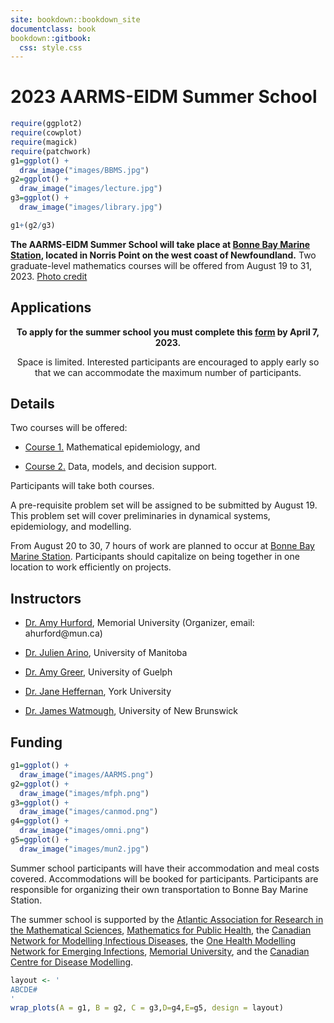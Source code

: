```yaml
--- 
site: bookdown::bookdown_site
documentclass: book
bookdown::gitbook:
  css: style.css
---
```


# 2023 AARMS-EIDM Summer School {-}

```r
require(ggplot2)
require(cowplot)
require(magick)
require(patchwork)
g1=ggplot() + 
  draw_image("images/BBMS.jpg") 
g2=ggplot() +
  draw_image("images/lecture.jpg")
g3=ggplot() +
  draw_image("images/library.jpg")
```
```r
g1+(g2/g3)
```

**The AARMS-EIDM Summer School will take place at [Bonne Bay Marine Station](https://grenfell.mun.ca/academics-and-research/Pages/Bonne-Bay-Marine-Station.aspx), located in Norris Point on the west coast of Newfoundland.** Two graduate-level mathematics courses will be offered from August 19 to 31, 2023.  [Photo credit](https://commons.wikimedia.org/wiki/File:Bonnebaymarinestation.jpg)

## Applications {-}
<div class="alert alert-info">
<center>
**To apply for the summer school you must complete this [form](https://forms.gle/DcWMnRJtnNFKXMar6) by April 7, 2023.**

Space is limited. Interested participants are encouraged to apply early so that we can accommodate the maximum number of participants.
</center>
</div>

## Details {-}

Two courses will be offered:

- [Course 1.](#course1) Mathematical epidemiology, and

- [Course 2.](#course2) Data, models, and decision support.

Participants will take both courses.

A pre-requisite problem set will be assigned to be submitted by August 19. This problem set will cover preliminaries in dynamical systems, epidemiology, and modelling.

From August 20 to 30, 7 hours of work are planned to occur at [Bonne Bay Marine Station](https://grenfell.mun.ca/academics-and-research/Pages/Bonne-Bay-Marine-Station.aspx). Participants should capitalize on being together in one location to work efficiently on projects.

## Instructors {-}

- [Dr. Amy Hurford](https://ahurford.github.io/website/#dr.-amy-hurford), Memorial University (Organizer, email: ahurford@mun.ca)

- [Dr. Julien Arino](https://julien-arino.github.io/), University of Manitoba

- [Dr. Amy Greer](https://ovc.uoguelph.ca/population-medicine/faculty/amy-greer), University of Guelph

- [Dr. Jane Heffernan](https://news.yorku.ca/experts/?name_or_keyword=jane+heffernan&research_area=&submit=Search+the+Guide&search=Y), York University

- [Dr. James Watmough](https://watmough.ext.unb.ca/), University of New Brunswick


## Funding {-}
```r
g1=ggplot() + 
  draw_image("images/AARMS.png") 
g2=ggplot() +
  draw_image("images/mfph.png")
g3=ggplot() +
  draw_image("images/canmod.png")
g4=ggplot() +
  draw_image("images/omni.png")
g5=ggplot() +
  draw_image("images/mun2.jpg")
```

Summer school participants will have their accommodation and meal costs covered. Accommodations will be booked for participants. Participants are responsible for organizing their own transportation to Bonne Bay Marine Station.

The summer school is supported by the [Atlantic Association for Research in the Mathematical Sciences](https://aarms.math.ca/), [Mathematics for Public Health](http://www.fields.utoronto.ca/activities/public-health), the [Canadian Network for Modelling Infectious Diseases](https://canmod.net/), the [One Health Modelling Network for Emerging Infections](https://omni-reunis.ca/), [Memorial University](https://grenfell.mun.ca/academics-and-research/Pages/Bonne-Bay-Marine-Station.aspx), and the [Canadian Centre for Disease Modelling](https://www.yorku.ca/science/cdm/).

```r
layout <- '
ABCDE#
'
wrap_plots(A = g1, B = g2, C = g3,D=g4,E=g5, design = layout)
```